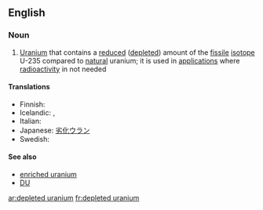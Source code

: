 ==English==

===Noun===
{{wikipedia}}
{{en-noun|-}}

# [[uranium|Uranium]] that contains a [[reduced]] ([[depleted]]) amount of the [[fissile]] [[isotope]] U-235 compared to [[natural]] uranium; it is used in [[application]]s where [[radioactivity]] in not needed

====Translations====
* Finnish: {{t-|fi|köyhdytetty uraani}}
* Icelandic: {{t|is|sneytt úran|n}}, {{t|is|rýrt úran|n}}
* Italian: {{t-|it|uranio impoverito|m}}
* Japanese: [[劣化ウラン]]
* Swedish: {{t|sv|utarmat uran|n}}

====See also====
* [[enriched uranium]]
* [[DU]]

[[ar:depleted uranium]]
[[fr:depleted uranium]]
